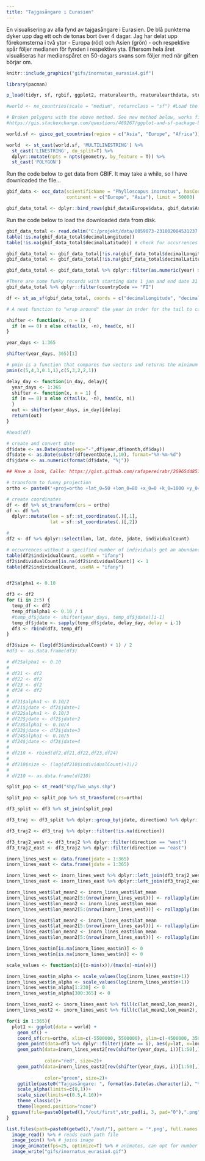```yaml
---
title: "Tajgasångare i Eurasien"
---
```


En visualisering av alla fynd av tajgasångare i Eurasien. De blå punkterna dyker upp dag ett och de tonas bort över 4 dagar. Jag har delat upp förekomsterna i två ytor - Europa (röd) och Asien (grön) - och respektive spår följer medianen för fynden i respektive yta. Eftersom hela året visualiseras har medianspåret en 50-dagars svans som följer med när gif:en börjar om.  



```r

knitr::include_graphics("gifs/inornatus_eurasia4.gif")

```

```r

library(pacman)

p_load(tidyr, sf, rgbif, ggplot2, rnaturalearth, rnaturalearthdata, stringr, zoo, magick, giscoR, mapview)

#world <- ne_countries(scale = "medium", returnclass = "sf") #Load the background map

# Broken polygons with the above method. See new method below, works fine. 
#https://gis.stackexchange.com/questions/469267/ggplot-and-sf-package-broken-polygons-after-projection

world.sf <- gisco_get_countries(region = c("Asia", "Europe", "Africa"))

world  <- st_cast(world.sf, 'MULTILINESTRING') %>%
  st_cast('LINESTRING', do_split=T) %>%
  dplyr::mutate(npts = npts(geometry, by_feature = T)) %>%
  st_cast('POLYGON')
```

Run the code below to get data from GBIF. It may take a while, so I have downloaded the file...

```r

gbif_data <- occ_data(scientificName = "Phylloscopus inornatus", hasCoordinate = T,
                      continent = c("Europe", "Asia"), limit = 50000)

gbif_data_total <- dplyr::bind_rows(gbif_data$Europe$data, gbif_data$Asia$data)

```

Run the code below to load the downloaded data from disk.

```r

gbif_data_total <- read.delim("C:/projekt/data/0059073-231002084531237.csv")
table(!is.na(gbif_data_total$decimalLongitude))
table(!is.na(gbif_data_total$decimalLatitude)) # check for occurrences without coordinates

gbif_data_total <- gbif_data_total[!is.na(gbif_data_total$decimalLongitude),]
gbif_data_total <- gbif_data_total[!is.na(gbif_data_total$decimalLatitude),] # remove occurrences without coordinates

gbif_data_total <- gbif_data_total %>% dplyr::filter(as.numeric(year) >= 1990)


```

```r
#There are some funky records with starting date 1 jan and end date 31 dec in Finland and France. They create an ugly flash at new year.
gbif_data_total %>% dplyr::filter(countryCode == "FI")
```

```r

df <- st_as_sf(gbif_data_total, coords = c("decimalLongitude", "decimalLatitude"), crs=4326) # convert to sf object

```


```r

# A neat function to "wrap around" the year in order for the tail to carry over day 0. 

shifter <- function(x, n = 1) {
  if (n == 0) x else c(tail(x, -n), head(x, n))
}

year_days <- 1:365

shifter(year_days, 365)[1]

# pmin is a function that compares two vectors and returns the minimum value for each position.
pmin(c(5,4,3,0.1,1),c(5,3,2,2,1))

delay_day <- function(in_day, delay){
  year_days <- 1:365
  shifter <- function(x, n = 1) {
  if (n == 0) x else c(tail(x, -n), head(x, n))
  }
  out <- shifter(year_days, in_day)[delay]
  return(out)
}

```

```r
#head(df)

# create and convert date
df$date <- as.Date(paste(sep="-",df$year,df$month,df$day))
df$date <- as.Date(substr(df$eventDate,1,10), format="%Y-%m-%d")
df$jdate <- as.numeric(format(df$date, "%j"))

## Have a look, Calle: https://gist.github.com/rafapereirabr/26965dd851debad32ad2e659024ba451

# transform to funny projection
ortho <- paste0('+proj=ortho +lat_0=50 +lon_0=80 +x_0=0 +k_0=1000 +y_0=0 +a=6371000 +b=6371000 +units=m +no_defs')

# create coordinates
df <- df %>% st_transform(crs = ortho)
df <- df %>%
  dplyr::mutate(lon = sf::st_coordinates(.)[,1],
                lat = sf::st_coordinates(.)[,2])

# 
df2 <- df %>% dplyr::select(lon, lat, date, jdate, individualCount)

# occurrences without a specified number of individuals get an abundance of 1. 
table(df2$individualCount, useNA = "ifany")
df2$individualCount[is.na(df2$individualCount)] <- 1
table(df2$individualCount, useNA = "ifany")


df2$alpha1 <- 0.10

df3 <- df2
for (i in 2:5) {
  temp_df <- df2
  temp_df$alpha1 <- 0.10 / i
  #temp_df$jdate <- shifter(year_days, temp_df$jdate)[i-1]
  temp_df$jdate <- sapply(temp_df$jdate, delay_day, delay = i-1)
  df3 <- rbind(df3, temp_df)
}

df3$size <- (log(df3$individualCount) + 1) / 2
#df3 <- as.data.frame(df3)

# df2$alpha1 <- 0.10
# 
# df21 <- df2
# df22 <- df2
# df23 <- df2
# df24 <- df2
# 
# df21$alpha1 <- 0.10/2
# df21$jdate <- df2$jdate+1
# df22$alpha1 <- 0.10/3
# df22$jdate <- df2$jdate+2
# df23$alpha1 <- 0.10/4
# df23$jdate <- df2$jdate+3
# df24$alpha1 <- 0.10/5
# df24$jdate <- df2$jdate+4
# 
# df210 <- rbind(df2,df21,df22,df23,df24)
# 
# df210$size <- (log(df210$individualCount)+1)/2
# 
# df210 <- as.data.frame(df210)

```

```r
split_pop <- st_read("shp/Two_ways.shp")

split_pop <- split_pop %>% st_transform(crs=ortho)

df3_split <- df3 %>% st_join(split_pop)

```

```r

df3_traj <- df3_split %>% dplyr::group_by(jdate, direction) %>% dplyr::summarize(lat_mean = mean(lat), lon_mean = mean(lon), n=dplyr::n())

df3_traj2 <- df3_traj %>% dplyr::filter(!is.na(direction))

df3_traj2_west <- df3_traj2 %>% dplyr::filter(direction == "west")
df3_traj2_east <- df3_traj2 %>% dplyr::filter(direction == "east")

inorn_lines_west <- data.frame(jdate = 1:365)
inorn_lines_east <- data.frame(jdate = 1:365)

inorn_lines_west <- inorn_lines_west %>% dplyr::left_join(df3_traj2_west, by = c("jdate"))
inorn_lines_east <- inorn_lines_east %>% dplyr::left_join(df3_traj2_east, by = c("jdate"))

inorn_lines_west$lat_mean2 <- inorn_lines_west$lat_mean
inorn_lines_west$lat_mean2[5:(nrow(inorn_lines_west))] <- rollapply(inorn_lines_west$lat_mean, 5, FUN=function(x) mean(x, na.rm=T), align = "right")
inorn_lines_west$lon_mean2 <- inorn_lines_west$lon_mean
inorn_lines_west$lon_mean2[5:(nrow(inorn_lines_west))] <- rollapply(inorn_lines_west$lon_mean, 5, FUN=function(x) mean(x, na.rm=T), align = "right")

inorn_lines_east$lat_mean2 <- inorn_lines_east$lat_mean
inorn_lines_east$lat_mean2[5:(nrow(inorn_lines_east))] <- rollapply(inorn_lines_east$lat_mean, 5, FUN=function(x) mean(x, na.rm=T), align = "right")
inorn_lines_east$lon_mean2 <- inorn_lines_east$lon_mean
inorn_lines_east$lon_mean2[5:(nrow(inorn_lines_east))] <- rollapply(inorn_lines_east$lon_mean, 5, FUN=function(x) mean(x, na.rm=T), align = "right")

inorn_lines_east$n[is.na(inorn_lines_east$n)] <- 0 
inorn_lines_west$n[is.na(inorn_lines_west$n)] <- 0 

scale_values <- function(x){(x-min(x))/(max(x)-min(x))}

inorn_lines_east$n_alpha <- scale_values(log(inorn_lines_east$n+1))
inorn_lines_west$n_alpha <- scale_values(log(inorn_lines_west$n+1))
inorn_lines_west$n_alpha[1:230] <- 0
inorn_lines_west$n_alpha[300:365] <- 0

inorn_lines_east2 <- inorn_lines_east %>% fill(c(lat_mean2,lon_mean2), .direction = "downup")
inorn_lines_west2 <- inorn_lines_west %>% fill(c(lat_mean2,lon_mean2), .direction = "downup")
```




```r

for(i in 1:365){
  plot1 <- ggplot(data = world) +
    geom_sf() +
    coord_sf(crs=ortho, xlim=c(-5500000, 5500000), ylim=c(-4500000, 3500000))+
    geom_point(data=df3 %>% dplyr::filter(jdate == i), aes(y=lat, x=lon, alpha=alpha1, size=size), color="mediumblue")+
    geom_path(data=inorn_lines_west2[rev(shifter(year_days, i))[1:50],], aes(x=lon_mean2, y=lat_mean2, 
                                                                       alpha=pmin(seq(1,0,length.out=50),n_alpha)), #this function compares a 50-part sequence from 1 to 0, and a transformed sample size value that ranges from 1 to 0, and picks the lowest one. 
              color="red", size=2)+
    geom_path(data=inorn_lines_east2[rev(shifter(year_days, i))[1:50],], aes(x=lon_mean2, y=lat_mean2,
                                                                       alpha=pmin(seq(1,0,length.out=50),n_alpha)), 
              color="green", size=2)+
    ggtitle(paste0("Tajgasångare: ", format(as.Date(as.character(i), "%j"),"%d %b")))+
    scale_alpha(limits=c(0,1))+
    scale_size(limits=c(0.5,4.16))+
    theme_classic()+
    theme(legend.position="none")
  ggsave(file=paste0(getwd(),"/out/first",str_pad(i, 3, pad="0"),".png"), plot=plot1, width=6, height=5)
}


```

```r

list.files(path=paste0(getwd(),"/out/"), pattern = '*.png', full.names = TRUE) %>% 
  image_read() %>% # reads each path file
  image_join() %>% # joins image
  image_animate(fps=25, optimize=T) %>% # animates, can opt for number of loops
  image_write("gifs/inornatus_eurasia4.gif")

```







